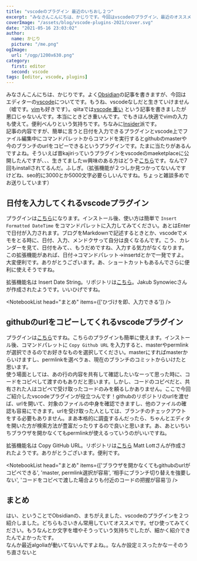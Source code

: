 ```yaml
---
title: "vscodeのプラグイン 最近のいちおし２つ"
excerpt: "みなさんこんにちは、かじりです。今回はvscodeのプラグイン、最近のオススメを２つご紹介します。エディタ上からgithubのurlをコピペできるプラグインと日付の入力ができるプラグインになります。どちらも2021/5がつ頃に見つけて１ヶ月くらい常用しています。どうぞ使ってみてください"
coverImage: "/assets/blog/vscode-plugins-2021/cover.svg"
date: "2021-05-16 23:03:02"
author:
  name: かじり
  picture: "/me.png"
ogImage:
  url: "/ogp/1200x630.png"
category:
  first: editor
  second: vscode
tags: [editor, vscode, plugins]
---
```


みなさんこんにちは、かじりです。よく[Obsidian](https://obsidian.md/)の記事を書きますが、今回はエディターの[vscode](https://code.visualstudio.com/)についてです。もうね、vscodeなしだと生きていけません（嘘です。[vim](https://www.vim.org/)も好きです）。qiitaでは[vscode 重い](https://qiita.com/kajirikajiri/items/fdca9b22548480fb8565) という記事を書きましたが悪口じゃないんです。本当にときどき重いんです。でもきほん快適でvimの入力も使えて。便利べんりという気持ちです。ちなみに[Insider](https://code.visualstudio.com/insiders/)派です。  
記事の内容ですが、簡単に言うと日付を入力できるプラグインとvscode上でファイル編集中にコマンドパレットからコマンドを実行するとgithubのmasterや今のブランチのurlをコピーできるというプラグインです。たまに当たりがあるんですよね。そういえば昔kajiriっていうプラグインをvscodeのmaeketplaceに公開したんですが、、、生きてましたｗ興味のある方はどうぞ[こちら](https://marketplace.visualstudio.com/items?itemName=kajiri.kajiri)です。なんで7回もinstallされてるんだ。ふしぎ。（拡張機能が２つしか見つかってないんですけどね、seo的に3000とか5000文字必要らしいんですね。ちょっと雑談多めでお送りしています）


<Toc />

## 日付を入力してくれるvscodeプラグイン
プラグインは[こちら](https://marketplace.visualstudio.com/items?itemName=jsynowiec.vscode-insertdatestring)になります。インストール後、使い方は簡単で `Insert Formatted DateTime` をコマンドパレットに入力してみてください。あとはEnterで日付が入力されます。ブログをMarkdownで記述するときとか、vscodeでメモをとる時に、日付、入力、メンドクサって自分は良くなるんです。こう、カレンダーを見て、日付をみて、、もうだめですね、入力する気力がなくなります。この拡張機能があれば、日付→コマンドパレット→insertdとかで一発ですよ。大変便利です。ありがとうございます。あ、ショートカットもあるんでさらに便利に使えそうですね。

拡張機能名は Insert Date String。リポジトリは[こちら](https://github.com/jsynowiec/vscode-insertdatestring)。Jakub Synowiecさんが作成されたようです。いいひげですね。

<NotebookList head="まとめ" items={['ひづけを即、入力できる']} />

## githubのurlをコピーしてくれるvscodeプラグイン
プラグインは[こちら](https://marketplace.visualstudio.com/items?itemName=mattlott.copy-github-url)ですね。こちらのプラグインも簡単に使えます。インストール後、コマンドパレットに `Copy Github URL` を入力すると、masterやpermlinkが選択できるのでお好きなものを選択してください。masterにすればmasterからいけますし、permlinkを選べゔぁ、現在のブランチのコミットからいけたと思います。  
使う場面としては、あの行の内容を共有して確認したいなーって思った時に、コードをコピペして渡すのもありだと思います。しかし、コードのコピペだと、共有された人はコピペで受け取ったコードのみを頼るしかありません。ここで今回ご紹介したvscodeプラグインが役立つんです！githubのリポジトリのurlを渡せば、urlを開いて、対象のファイルの中身を確認できますし、他のファイルの確認も容易にできます。urlを受け取った人としては、ブランチのチェックアウトをする必要もありません。まあ本格的に調査するんだったら、ちゃんとエディタを開いた方が検索方法が豊富だったりするので良いと思います。あ、あといちいちブラウザを開かなくてもpermlinkが使えるっていうのがいいですね。

拡張機能名は Copy GitHub URL。リポジトリは[こちら](https://github.com/differentmatt/vscode-copy-github-url) Matt Lottさんが作成されたようです。ありがとうございます。便利です。

<NotebookList head="まとめ" items={['ブラウザを開かなくてもgithubのurlがコピペできる', 'master, permlink選択が容易', '相手にブランチ切り替えを強要しない', 'コードをコピペで渡した場合よりも付近のコードの把握が容易']} />

## まとめ

はい、ということでObsidianの、まちがえました、vscodeのプラグインを２つ紹介しました。どちらもさいきん常用していてオススメです。ぜひ使ってみてください。もうなんとか文字を増やそうっていう気持ちでしたが、細かく紹介できたんでよかったです。  
なんか最近algoliaが動いてないんですよね。。なんか設定ミスったかなーそのうち直さないと
